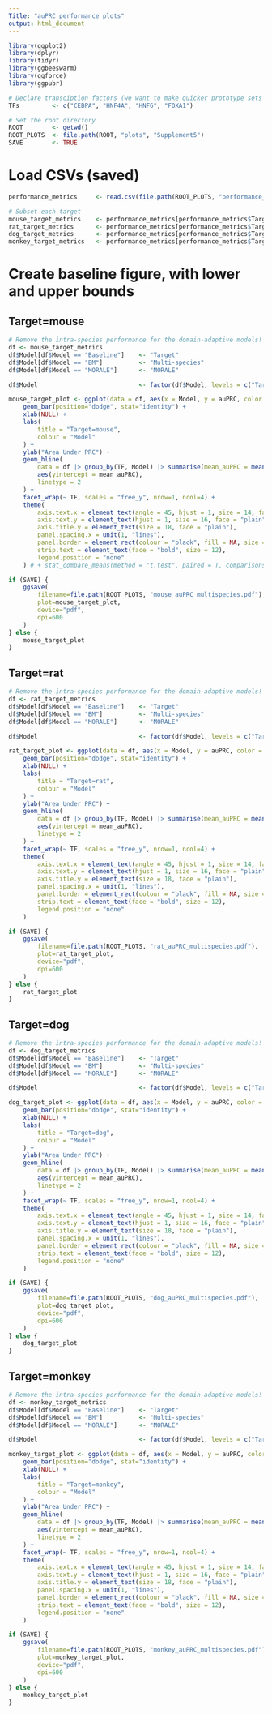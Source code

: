 ```yaml
---
Title: "auPRC performance plots"
output: html_document
---
```


```r

library(ggplot2)
library(dplyr)
library(tidyr)
library(ggbeeswarm)
library(ggforce)
library(ggpubr)

```
```r

# Declare transciption factors (we want to make quicker prototype sets too)
TFs         <- c("CEBPA", "HNF4A", "HNF6", "FOXA1")

# Set the root directory
ROOT        <- getwd()
ROOT_PLOTS  <- file.path(ROOT, "plots", "Supplement5")
SAVE        <- TRUE

```
# Load CSVs (saved)
```r

performance_metrics     <- read.csv(file.path(ROOT_PLOTS, "performance_data.csv"))

# Subset each target
mouse_target_metrics    <- performance_metrics[performance_metrics$Target == "mm10",]
rat_target_metrics      <- performance_metrics[performance_metrics$Target == "rn7",]
dog_target_metrics      <- performance_metrics[performance_metrics$Target == "canFam6",]
monkey_target_metrics   <- performance_metrics[performance_metrics$Target == "rheMac10",]

```
# Create baseline figure, with lower and upper bounds
## Target=mouse
```r

# Remove the intra-species performance for the domain-adaptive models!
df <- mouse_target_metrics
df$Model[df$Model == "Baseline"]    <- "Target"
df$Model[df$Model == "BM"]          <- "Multi-species"
df$Model[df$Model == "MORALE"]      <- "MORALE"

df$Model                            <- factor(df$Model, levels = c("Target", "Multi-species", "MORALE"))

```
```r

mouse_target_plot <- ggplot(data = df, aes(x = Model, y = auPRC, color = Model, fill=Model)) +
    geom_bar(position="dodge", stat="identity") +
    xlab(NULL) +
    labs(
        title = "Target=mouse",
        colour = "Model"
    ) +
    ylab("Area Under PRC") +
    geom_hline(
        data = df |> group_by(TF, Model) |> summarise(mean_auPRC = mean(auPRC)) |> filter(Model == "Target"),
        aes(yintercept = mean_auPRC),
        linetype = 2
    ) +
    facet_wrap(~ TF, scales = "free_y", nrow=1, ncol=4) +
    theme(
        axis.text.x = element_text(angle = 45, hjust = 1, size = 14, face = "plain"),
        axis.text.y = element_text(hjust = 1, size = 16, face = "plain"),
        axis.title.y = element_text(size = 18, face = "plain"),
        panel.spacing.x = unit(1, "lines"),
        panel.border = element_rect(colour = "black", fill = NA, size = 1.5),
        strip.text = element_text(face = "bold", size = 12),
        legend.position = "none"
    ) # + stat_compare_means(method = "t.test", paired = T, comparisons = my_comparisons)

if (SAVE) {
    ggsave(
        filename=file.path(ROOT_PLOTS, "mouse_auPRC_multispecies.pdf"),
        plot=mouse_target_plot,
        device="pdf",
        dpi=600
    )
} else {
    mouse_target_plot
}

```
## Target=rat
```r

# Remove the intra-species performance for the domain-adaptive models!
df <- rat_target_metrics
df$Model[df$Model == "Baseline"]    <- "Target"
df$Model[df$Model == "BM"]          <- "Multi-species"
df$Model[df$Model == "MORALE"]      <- "MORALE"

df$Model                            <- factor(df$Model, levels = c("Target", "Multi-species", "MORALE"))

```
```r

rat_target_plot <- ggplot(data = df, aes(x = Model, y = auPRC, color = Model, fill=Model)) +
    geom_bar(position="dodge", stat="identity") +
    xlab(NULL) +
    labs(
        title = "Target=rat",
        colour = "Model"
    ) +
    ylab("Area Under PRC") +
    geom_hline(
        data = df |> group_by(TF, Model) |> summarise(mean_auPRC = mean(auPRC)) |> filter(Model == "Target"),
        aes(yintercept = mean_auPRC),
        linetype = 2
    ) +
    facet_wrap(~ TF, scales = "free_y", nrow=1, ncol=4) +
    theme(
        axis.text.x = element_text(angle = 45, hjust = 1, size = 14, face = "plain"),
        axis.text.y = element_text(hjust = 1, size = 16, face = "plain"),
        axis.title.y = element_text(size = 18, face = "plain"),
        panel.spacing.x = unit(1, "lines"),
        panel.border = element_rect(colour = "black", fill = NA, size = 1.5),
        strip.text = element_text(face = "bold", size = 12),
        legend.position = "none"
    )

if (SAVE) {
    ggsave(
        filename=file.path(ROOT_PLOTS, "rat_auPRC_multispecies.pdf"),
        plot=rat_target_plot,
        device="pdf",
        dpi=600
    )
} else {
    rat_target_plot
}

```
## Target=dog
```r

# Remove the intra-species performance for the domain-adaptive models!
df <- dog_target_metrics
df$Model[df$Model == "Baseline"]    <- "Target"
df$Model[df$Model == "BM"]          <- "Multi-species"
df$Model[df$Model == "MORALE"]      <- "MORALE"

df$Model                            <- factor(df$Model, levels = c("Target", "Multi-species", "MORALE"))

```
```r

dog_target_plot <- ggplot(data = df, aes(x = Model, y = auPRC, color = Model, fill=Model)) +
    geom_bar(position="dodge", stat="identity") +
    xlab(NULL) +
    labs(
        title = "Target=dog",
        colour = "Model"
    ) +
    ylab("Area Under PRC") +
    geom_hline(
        data = df |> group_by(TF, Model) |> summarise(mean_auPRC = mean(auPRC)) |> filter(Model == "Target"),
        aes(yintercept = mean_auPRC),
        linetype = 2
    ) +
    facet_wrap(~ TF, scales = "free_y", nrow=1, ncol=4) +
    theme(
        axis.text.x = element_text(angle = 45, hjust = 1, size = 14, face = "plain"),
        axis.text.y = element_text(hjust = 1, size = 16, face = "plain"),
        axis.title.y = element_text(size = 18, face = "plain"),
        panel.spacing.x = unit(1, "lines"),
        panel.border = element_rect(colour = "black", fill = NA, size = 1.5),
        strip.text = element_text(face = "bold", size = 12),
        legend.position = "none"
    )

if (SAVE) {
    ggsave(
        filename=file.path(ROOT_PLOTS, "dog_auPRC_multispecies.pdf"),
        plot=dog_target_plot,
        device="pdf",
        dpi=600
    )
} else {
    dog_target_plot
}

```
## Target=monkey
```r

# Remove the intra-species performance for the domain-adaptive models!
df <- monkey_target_metrics
df$Model[df$Model == "Baseline"]    <- "Target"
df$Model[df$Model == "BM"]          <- "Multi-species"
df$Model[df$Model == "MORALE"]      <- "MORALE"

df$Model                            <- factor(df$Model, levels = c("Target", "Multi-species", "MORALE"))

```
```r

monkey_target_plot <- ggplot(data = df, aes(x = Model, y = auPRC, color = Model, fill=Model)) +
    geom_bar(position="dodge", stat="identity") +
    xlab(NULL) +
    labs(
        title = "Target=monkey",
        colour = "Model"
    ) +
    ylab("Area Under PRC") +
    geom_hline(
        data = df |> group_by(TF, Model) |> summarise(mean_auPRC = mean(auPRC)) |> filter(Model == "Target"),
        aes(yintercept = mean_auPRC),
        linetype = 2
    ) +
    facet_wrap(~ TF, scales = "free_y", nrow=1, ncol=4) +
    theme(
        axis.text.x = element_text(angle = 45, hjust = 1, size = 14, face = "plain"),
        axis.text.y = element_text(hjust = 1, size = 16, face = "plain"),
        axis.title.y = element_text(size = 18, face = "plain"),
        panel.spacing.x = unit(1, "lines"),
        panel.border = element_rect(colour = "black", fill = NA, size = 1.5),
        strip.text = element_text(face = "bold", size = 12),
        legend.position = "none"
    )

if (SAVE) {
    ggsave(
        filename=file.path(ROOT_PLOTS, "monkey_auPRC_multispecies.pdf"),
        plot=monkey_target_plot,
        device="pdf",
        dpi=600
    )
} else {
    monkey_target_plot
}

```